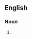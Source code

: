 {{also|chamber pot}}
==English==

===Noun===
{{en-noun}}

# {{alternative spelling of|chamber pot|lang=en}}